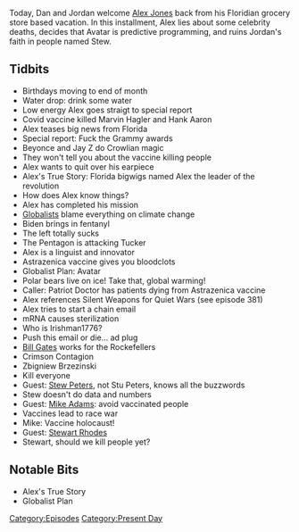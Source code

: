 {{DEFAULTSORT:
    #_EPISODE_0540:March 15-16, 2021
}}{{Episode
    | title             = March 15-16, 2021
    | caption           = Listen to this episode on [https://knowledgefight.libsyn.com/540-march-15-16-2021 Libsyn] [https://open.spotify.com/episode/4TuHNWwAwXHPqMpyYgP5po Spotify], Read the [[Transcript/540: March 15-16, 2021|Unofficial Transcript]], View discussion on [https://reddit.com/m6t26o Reddit]
    | episodeNumber     = 540
    | length            = 01:52:33
    | airDate           = March 17, 2021
    | coverageStartDate = March 15, 2021
    | coverageEndDate   = March 16, 2021
    | episodeType       = [[:Category:Present Day|Present Day]]
    | appearance        = [[Marvin Hagler]], [[Hank Aaron]], [[Beyonce]], [[Jay Z]], [[Tucker Carlson]], [[Bill Gates]], [[Zbigniew Brzezinski]], [[Stew Peters]], [[Mike Adams]], [[Stewart Rhodes]]
    | previousEpisode   = [[539: March 10, 2021]]
    | nextEpisode       = [[541: March 17-18, 2021]]
}}

{{Stub}}

Today, Dan and Jordan welcome [[Alex Jones]] back from his Floridian grocery store based vacation.  In this installment, Alex lies about some celebrity deaths, decides that Avatar is predictive programming, and ruins Jordan's faith in people named Stew.

==Tidbits==

*Birthdays moving to end of month
*Water drop: drink some water
*Low energy Alex goes straigt to special report
*Covid vaccine killed Marvin Hagler and Hank Aaron
*Alex teases big news from Florida
*Special report: Fuck the Grammy awards
*Beyonce and Jay Z do Crowlian magic
*They won't tell you about the vaccine killing people
*Alex wants to quit over his earpiece
*Alex's True Story: Florida bigwigs named Alex the leader of the revolution
*How does Alex know things?
*Alex has completed his mission
*[[Globalists]] blame everything on climate change
*Biden brings in fentanyl
*The left totally sucks
*The Pentagon is attacking Tucker
*Alex is a linguist and innovator
*Astrazenica vaccine gives you bloodclots
*Globalist Plan: Avatar
*Polar bears live on ice! Take that, global warming!
*Caller: Patriot Doctor has patients dying from Astrazenica vaccine
*Alex references Silent Weapons for Quiet Wars (see episode 381)
*Alex tries to start a chain email
*mRNA causes sterilization
*Who is Irishman1776?
*Push this email or die... ad plug
*[[Bill Gates]] works for the Rockefellers
*Crimson Contagion
*Zbigniew Brzezinski
*Kill everyone
*Guest: [[Stew Peters]], not Stu Peters, knows all the buzzwords
*Stew doesn't do data and numbers
*Guest: [[Mike Adams]]: avoid vaccinated people
*Vaccines lead to race war
*Mike: Vaccine holocaust!
*Guest: [[Stewart Rhodes]]
*Stewart, should we kill people yet?

==Notable Bits==

*Alex's True Story
*Globalist Plan

[[Category:Episodes]]
[[Category:Present Day]]
